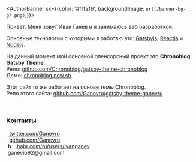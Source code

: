 <AuthorBanner sx={{color: '#f1f2f6', backgroundImage: `url(/banner-bg-gr.png)`,}}>
  <AuthorBannerAvatar />
  <div>
    <AuthorBannerHeading as='h1' sx={{fontSize: [7]}} />
    <AuthorBannerDescription />
    <SocialLinks fontSize="30px" />
  </div>
</AuthorBanner>

Привет. Меня зовут Иван Ганев и я занимаюсь веб разработкой.

Основные технологии с которыми я работаю это: [Gatsbyjs](https://www.gatsbyjs.org/), [Reactjs](https://reactjs.org/) и [Nodejs](https://nodejs.org).

На данный момент мой основной опенсорсный проект это **Chronoblog Gatsby Theme**.  
Репо: [github.com/Chronoblog/gatsby-theme-chronoblog](https://github.com/Chronoblog/gatsby-theme-chronoblog)  
Демо: [chronoblog.now.sh](https://chronoblog.now.sh)

Этот сайт то же работает на основе темы Chronoblog.  
Репо этого сайта: [github.com/Ganevru/gatsby-theme-ganevru](https://github.com/Ganevru/gatsby-theme-ganevru)

<p>&nbsp;</p>

### Контакты

<p>
  <FontAwesomeIcon icon={['fab', 'twitter']} />
  &nbsp;<a href="https://twitter.com/ganevru" target="_blank">
    twitter.com/Ganevru
  </a>
  <br />
  <FontAwesomeIcon icon={['fab', 'github']} />
  &nbsp;
  <a href="https://github.com/ganevru" target="_blank">
    github.com/Ganevru
  </a>
  <br />
  &nbsp;<b>h</b>
  &nbsp;&nbsp;<a href="https://habr.com/ru/users/ivanganev/posts/" target="_blank">
    habr.com/ru/users/ivanganev
  </a>
  <br />
  <FontAwesomeIcon icon="at" />
  &nbsp;ganevio92@gmail.com
</p>
<p>&nbsp;</p>
<FeedSearch />
<Tags />
<FeedItems />

